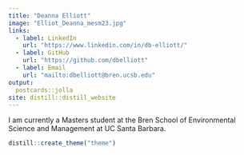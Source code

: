 ```yaml
---
title: "Deanna Elliott"
image: "Elliot_Deanna_mesm23.jpg"
links:
  - label: LinkedIn
    url: "https://www.linkedin.com/in/db-elliott/"
  - label: GitHub
    url: "https://github.com/dbelliott"
  - label: Email
    url: "mailto:dbelliott@bren.ucsb.edu"
output:
  postcards::jolla
site: distill::distill_website
---
```

I am currently a Masters student at the Bren School of Environmental Science and Management at UC Santa Barbara.

```r

distill::create_theme("theme")

```


